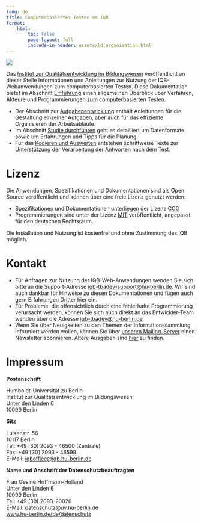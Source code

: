 ```yaml
---
lang: de
title: Computerbasiertes Testen am IQB
format:
    html:
        toc: false
        page-layout: full
        include-in-header: assets/ld.organisation.html
---
```


:::: {layout="[ 30, 70 ]"}

::: {#first-column}
![](assets/Tebea.png)
:::

::: {#second-column}
Das [Institut zur Qualitätsentwicklung im Bildungswesen](https://www.iqb.hu-berlin.de) veröffentlicht an dieser Stelle Informationen und Anleitungen zur Nutzung der IQB-Webanwendungen zum computerbasierten Testen. Diese Dokumentation bietet im Abschnitt [Einführung](intro) einen allgemeinen Überblick über Verfahren, Akteure und Programmierungen zum computerbasierten Testen.

* Der Abschnitt zur [Aufgabenentwicklung](tasks/index.qmd) enthält Anleitungen für die Gestaltung einzelner Aufgaben, aber auch für das effiziente Organisieren der Arbeitsabläufe.
* Im Abschnitt [Studie durchführen](/index.qmd) geht es detailliert um Datenformate sowie um Erfahrungen und Tipps für die Planung.
* Für das [Kodieren und Auswerten](coding/index.qmd) entstehen schrittweise Texte zur Unterstützung der Verarbeitung der Antworten nach dem Test.
:::

::::


:::: {layout="[ 60, 40 ]"}

::: {#first-column}

# Lizenz

Die Anwendungen, Spezifikationen und Dokumentationen sind als Open Source veröffentlicht und können über eine freie Lizenz genutzt werden:

* Spezifikationen und Dokumentationen unterliegen der Lizenz [CC0](https://open-educational-resources.de/was-die-cc0-freigabe-bedeutet-und-welche-moeglichkeiten-sie-eroeffnen/)
* Programmierungen sind unter der Lizenz [MIT](https://iqb-berlin.github.io/license.html) veröffentlicht, angepasst für den deutschen Rechtsraum.

Die Installation und Nutzung ist kostenfrei und ohne Zustimmung des IQB möglich.

# Kontakt

* Für Anfragen zur Nutzung der IQB-Web-Anwendungen wenden Sie sich bitte an die Support-Adresse [iqb-tbadev-support@hu-berlin.de](mailto:iqb-tbadev-support@hu-berlin.de). Wir sind auch dankbar für Hinweise zu diesen Dokumentationen und fügen auch gern Erfahrungen Dritter hier ein.
* Für Probleme, die offensichtlich durch eine fehlerhafte Programmierung verursacht werden, können Sie sich auch direkt an das Entwickler-Team wenden über die Adresse [iqb-tbadev@hu-berlin.de](mailto:iqb-tbadev@hu-berlin.de)
* Wenn Sie über Neuigkeiten zu den Themen der Informationssammlung informiert werden wollen, können Sie über [unseren Mailing-Server](https://sympa.cms.hu-berlin.de/sympa/subscribe/iqb-tbadev-news) einen Newsletter abonnieren. Ältere Ausgaben sind [hier](https://sympa.cms.hu-berlin.de/sympa/arc/iqb-tbadev-news) zu finden.

:::

::: {#second-column}

# Impressum

**Postanschrift**

Humboldt-Universität zu Berlin<br/>
Institut zur Qualitätsentwicklung im Bildungswesen<br/>
Unter den Linden 6<br/>
10099 Berlin

**Sitz**

Luisenstr. 56<br/>
10117 Berlin<br/>
Tel: +49 [30] 2093 - 46500 (Zentrale)<br/>
Fax: +49 [30] 2093 - 46599<br/>
E-Mail: [iqboffice@iqb.hu-berlin.de](mailto:iqboffice@iqb.hu-berlin.de)

**Name und Anschrift der Datenschutzbeauftragten**

Frau Gesine Hoffmann-Holland<br/>
Unter den Linden 6<br/>
10099 Berlin<br/>
Tel: +49 (30) 2093-20020<br/>
E-Mail: [datenschutz@uv.hu-berlin.de](mailto:datenschutz@uv.hu-berlin.de)<br/>
[www.hu-berlin.de/de/datenschutz](www.hu-berlin.de/de/datenschutz)
:::

::::

